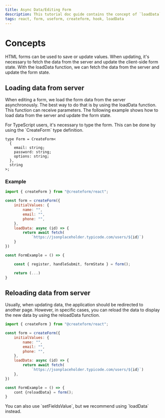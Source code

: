 ```yaml
---
title: Async Data/Editing Form
description: This tutorial doc guide contains the concept of `loadData`, and how to use it.
tags: react, form, useform, createform, hook, loadData
---
```



# Concepts

HTML forms can be used to save or update values. When updating, it's necessary to fetch the data from the server and update the client-side form state. With the loadData function, we can fetch the data from the server and update the form state.

## Loading data from server

When editing a form, we load the form data from the server asynchronously. The best way to do that is by using the loadData function. This function can receive parameters. The following example shows how to load data from the server and update the form state.

<Callout type="info">
For TypeScript users, it's necessary to type the form. This can be done by using the `CreateForm` type definition.
</Callout>

```tsx
type Form = CreateForm<
  {
    email: string;
    password: string;
    options: string;
  },
  string
>;
```

### Example

```jsx
import { createForm } from "@createform/react";

const form = createForm({
    initialValues: {
        name: "",
        email: "",
        phone: "",
    },
    loadData: async (id) => {
        return await fetch(
            `https://jsonplaceholder.typicode.com/users/${id}`)
    }
})

const FormExample = () => {

    const { register, handleSubmit, formState } = form();

    return (...)
}
```


## Reloading data from server

Usually, when updating data, the application should be redirected to another page. However, in specific cases, you can reload the data to display the new data by using the reloadData function.
```jsx
import { createForm } from "@createform/react";

const form = createForm({
    initialValues: {
        name: "",
        email: "",
        phone: "",
    },
    loadData: async (id) => {
        return await fetch(
            `https://jsonplaceholder.typicode.com/users/${id}`)
    },
})

const FormExample = () => {
    cont {reloadData} = form();
}
```

<Callout>
You can also use `setFieldsValue`, but we recommend using `loadData` instead.
</Callout>
